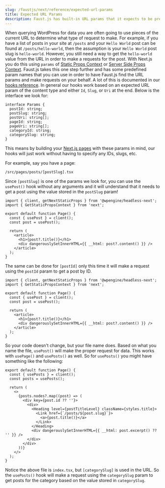 ```yaml
---
slug: /faustjs/next/reference/expected-url-params
title: Expected URL Params
description: Faust.js has built-in URL params that it expects to be present in the URL, making it easier to get data from Headless WordPress.
---
```


When querying WordPress for data you are often going to use pieces of the current URL to determine what type of request to make. For example, if you have a list of posts in your site at `/posts` and your `Hello World` post can be found at `/posts/hello-world`, then the assumption is your `Hello World` post slug is `hello-world`. However, you still need a way to get the `hello-world` value from the URL in order to make a requests for the post. With Next.js you do this using `params` of [Static Props Context](https://nextjs.org/docs/basic-features/data-fetching#getstaticprops-static-generation) or [Server Side Props Context](https://nextjs.org/docs/basic-features/data-fetching#getserversideprops-server-side-rendering). Faust.js takes this one step further and has some predefined param names that you can use in order to have Faust.js find the URL params and make requests on your behalf. A lot of this is documented in our [hooks reference](hooks-for-fetching-data.mdx). In general our hooks work based on an expected URL param of the content type and either `Id`, `Slug`, or `Uri` at the end. Below is the interface we look for:

```tsx
interface Params {
  postId: string;
  postSlug: string;
  postUri: string[];
  pageId: string;
  pageUri: string[];
  categoryId: string;
  categorySlug: string;
}
```

This means by building your [Next.js pages](https://nextjs.org/docs/basic-features/pages) with these params in mind, our hooks will just work without having to specify any IDs, slugs, etc.

For example, say you have a page:

```
/src/pages/posts/[postSlug].tsx
```

Since `[postSlug]` is one of the params we look for, you can use the `usePost()` hook without any arguments and it will understand that it needs to get a post using the value stored in the `postSlug` param!

```tsx title=/src/pages/posts/[postSlug].tsx {6}
import { client, getNextStaticProps } from '@wpengine/headless-next';
import { GetStaticPropsContext } from 'next';

export default function Page() {
  const { usePost } = client();
  const post = usePost();

  return (
    <article>
      <h1>{post?.title()}</h1>
      <div dangerouslySetInnerHTML={{ __html: post?.content() }} />
    </article>
  );
}
```

The same can be done for `[postId]` only this time it will make a request using the `postId` param to get a post by ID.

```tsx title=/src/pages/posts/[postId].tsx {6}
import { client, getNextStaticProps } from '@wpengine/headless-next';
import { GetStaticPropsContext } from 'next';

export default function Page() {
  const { usePost } = client();
  const post = usePost();

  return (
    <article>
      <h1>{post?.title()}</h1>
      <div dangerouslySetInnerHTML={{ __html: post?.content() }} />
    </article>
  );
}
```

So your code doesn't change, but your file name does. Based on what you name the file, `usePost()` will make the proper request for data. This works with `usePage()` and `usePosts()` as well. So for `usePosts()` you might have something like the following:

```tsx title=/src/pages/category/[categorySlug]/index.tsx {6}
export default function Page() {
  const { usePosts } = client();
  const posts = usePosts();

  return (
    <>
      {posts.nodes?.map((post) => (
        <div key={post.id ?? ''}>
          <div>
            <Heading level={postTitleLevel} className={styles.title}>
              <Link href={`/posts/${post.slug}`}>
                <a>{post.title()}</a>
              </Link>
            </Heading>
            <div dangerouslySetInnerHTML={{ __html: post.excerpt() ?? '' }} />
          </div>
        </div>
      ))}
    </>
  );
}
```

Notice the above file is `index.tsx`, but `[categorySlug]` is used in the URL. So the `usePosts()` hook will make a request using the `categorySlug` param to get posts for the category based on the value stored in `categorySlug`.
